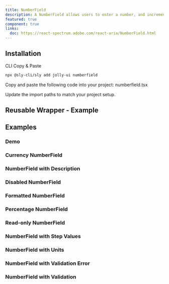 ```yaml
---
title: NumberField
description: A NumberField allows users to enter a number, and increment or decrement the value using stepper buttons or the keyboard.
featured: true
component: true
links:
  doc: https://react-spectrum.adobe.com/react-aria/NumberField.html
---
```


<ComponentPreview name="numberfield-demo" />

## Installation

<Tabs defaultValue="cli">

<TabsList>
  <TabsTrigger value="cli">CLI</TabsTrigger>
  <TabsTrigger value="manual">Copy & Paste</TabsTrigger>
</TabsList>

<TabsContent value="cli">

```bash
npx @sly-cli/sly add jolly-ui numberfield
```

</TabsContent>

<TabsContent value="manual">

<Steps>

<Step>
  Copy and paste the following code into your project: numberfield.tsx
</Step>

<ComponentSource name="numberfield" />

<Step>Update the import paths to match your project setup.</Step>

</Steps>

</TabsContent>

</Tabs>

## Reusable Wrapper - Example

<ComponentPreview name="numberfield-reusable" />

## Examples

### Demo

<ComponentPreview name="numberfield-demo" />

### Currency NumberField

<ComponentPreview name="numberfield-currency" />

### NumberField with Description

<ComponentPreview name="numberfield-description" />

### Disabled NumberField

<ComponentPreview name="numberfield-disabled" />

### Formatted NumberField

<ComponentPreview name="numberfield-formatting" />

### Percentage NumberField

<ComponentPreview name="numberfield-percentages" />

### Read-only NumberField

<ComponentPreview name="numberfield-readonly" />

### NumberField with Step Values

<ComponentPreview name="numberfield-step-values" />

### NumberField with Units

<ComponentPreview name="numberfield-units" />

### NumberField with Validation Error

<ComponentPreview name="numberfield-validation-error" />

### NumberField with Validation

<ComponentPreview name="numberfield-validation" />
